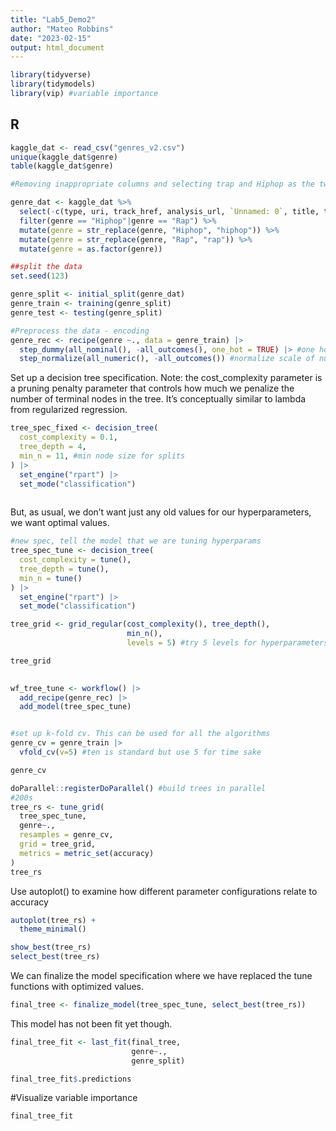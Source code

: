 ```yaml
---
title: "Lab5_Demo2"
author: "Mateo Robbins"
date: "2023-02-15"
output: html_document
---
```


```r
library(tidyverse)
library(tidymodels)
library(vip) #variable importance
```
## R
```r
kaggle_dat <- read_csv("genres_v2.csv")
unique(kaggle_dat$genre)
table(kaggle_dat$genre)

#Removing inappropriate columns and selecting trap and Hiphop as the two genres here and making case consistent

genre_dat <- kaggle_dat %>%
  select(-c(type, uri, track_href, analysis_url, `Unnamed: 0`, title, tempo, id, song_name)) %>%
  filter(genre == "Hiphop"|genre == "Rap") %>%
  mutate(genre = str_replace(genre, "Hiphop", "hiphop")) %>%
  mutate(genre = str_replace(genre, "Rap", "rap")) %>%
  mutate(genre = as.factor(genre))
```

```r
##split the data
set.seed(123)

genre_split <- initial_split(genre_dat)
genre_train <- training(genre_split)
genre_test <- testing(genre_split)

```

```r
#Preprocess the data - encoding
genre_rec <- recipe(genre ~., data = genre_train) |> 
  step_dummy(all_nominal(), -all_outcomes(), one_hot = TRUE) |> #one hot encoding of nominal variables (- genre)
  step_normalize(all_numeric(), -all_outcomes()) #normalize scale of numeric variables 

```

Set up a decision tree specification. Note: the cost_complexity parameter is a pruning penalty parameter that controls how much we penalize the number of terminal nodes in the tree.  It's conceptually similar to lambda from regularized regression.

```r
tree_spec_fixed <- decision_tree(
  cost_complexity = 0.1,
  tree_depth = 4,
  min_n = 11, #min node size for splits
) |> 
  set_engine("rpart") |> 
  set_mode("classification")
  
```

But, as usual, we don't want just any old values for our hyperparameters, we want optimal values.
```r
#new spec, tell the model that we are tuning hyperparams
tree_spec_tune <- decision_tree(
  cost_complexity = tune(),
  tree_depth = tune(),
  min_n = tune()
) |> 
  set_engine("rpart") |> 
  set_mode("classification")

tree_grid <- grid_regular(cost_complexity(), tree_depth(),
                          min_n(),
                          levels = 5) #try 5 levels for hyperparameters (so 125 total outcomes)

tree_grid
  
```

```r

wf_tree_tune <- workflow() |> 
  add_recipe(genre_rec) |> 
  add_model(tree_spec_tune)



```

```r
#set up k-fold cv. This can be used for all the algorithms
genre_cv = genre_train |> 
  vfold_cv(v=5) #ten is standard but use 5 for time sake

genre_cv

```

```r
doParallel::registerDoParallel() #build trees in parallel
#200s
tree_rs <- tune_grid(
  tree_spec_tune,
  genre~.,
  resamples = genre_cv,
  grid = tree_grid,
  metrics = metric_set(accuracy)
)
tree_rs
```
Use autoplot() to examine how different parameter configurations relate to accuracy 
```r

autoplot(tree_rs) +
  theme_minimal()

```

```r

show_best(tree_rs)
select_best(tree_rs)

```

We can finalize the model specification where we have replaced the tune functions with optimized values.

```r
final_tree <- finalize_model(tree_spec_tune, select_best(tree_rs))
```

This model has not been fit yet though.

```r

final_tree_fit <- last_fit(final_tree, 
                           genre~.,
                           genre_split)

final_tree_fit$.predictions

```

#Visualize variable importance
```r
final_tree_fit 
```

